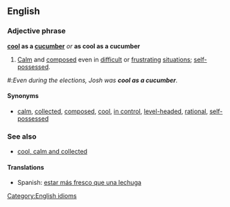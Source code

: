 ==English==
===Adjective phrase===
'''[[cool]] as a [[cucumber]]''' ''or'' '''as cool as a cucumber'''

#[[Calm]] and [[composed]] even in [[difficult]] or [[frustrating]] [[situation]]s; [[self-possessed]].

#:''Even during the elections, Josh was '''cool as a cucumber'''.''

====Synonyms====
*[[calm]], [[collected]], [[composed]], [[cool]], [[in control]], [[level-headed]], [[rational]], [[self-possessed]]

===See also===
*[[cool, calm and collected]]

====Translations====
*Spanish: [[estar más fresco que una lechuga]]

[[Category:English idioms]]